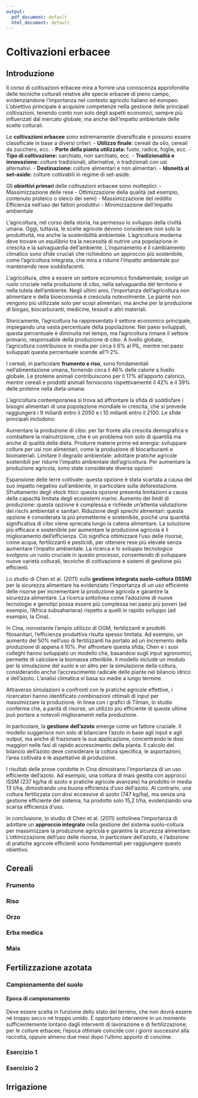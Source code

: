 ```yaml
---
output:
  pdf_document: default
  html_document: default
---
```


# Coltivazioni erbacee

## Introduzione

Il corso di coltivazioni erbacee mira a fornire una conoscenza approfondita delle tecniche colturali relative alle specie erbacee di pieno campo, evidenziandone l'importanza nel contesto agricolo italiano ed europeo. L'obiettivo principale è acquisire competenze nella gestione delle principali coltivazioni, tenendo conto non solo degli aspetti economici, sempre più influenzati dal mercato globale, ma anche dell'impatto ambientale delle scelte colturali.

Le **coltivazioni erbacee** sono estremamente diversificate e possono essere classificate in base a diversi criteri: - **Utilizzo finale**: cereali da olio, cereali da zucchero, ecc. - **Parte della pianta utilizzata:** fusto, radice, foglie, ecc. - **Tipo di coltivazione:** sarchiato, non sarchiato, ecc. - **Tradizionalità e innovazione:** colture tradizionali, alternative, o tradizionali con usi alternativi. - **Destinazione:** colture alimentari e non alimentari. - **Idoneità al set-aside:** colture coltivabili in regime di set-aside.

Gli **obiettivi primari** delle coltivazioni erbacee sono molteplici: - Massimizzazione delle rese - Ottimizzazione della qualità (ad esempio, contenuto proteico o oleico dei semi) - Massimizzazione del reddito Efficienza nell'uso dei fattori produttivi - Minimizzazione dell'impatto ambientale

L'agricoltura, nel corso della storia, ha permesso lo sviluppo della civiltà umana. Oggi, tuttavia, le scelte agricole devono considerare non solo la produttività, ma anche la sostenibilità ambientale. L'agricoltura moderna deve trovare un equilibrio tra la necessità di nutrire una popolazione in crescita e la salvaguardia dell'ambiente. L'inquinamento e il cambiamento climatico sono sfide cruciali che richiedono un approccio più sostenibile, come l'agricoltura integrata, che mira a ridurre l'impatto ambientale pur mantenendo rese soddisfacenti.

L'agricoltura, oltre a essere un settore economico fondamentale, svolge un ruolo cruciale nella produzione di cibo, nella salvaguardia del territorio e nella tutela dell'ambiente. Negli ultimi anni, l'importanza dell'agricoltura non alimentare e della bioeconomia è cresciuta notevolmente. Le piante non vengono più utilizzate solo per scopi alimentari, ma anche per la produzione di biogas, biocarburanti, medicine, tessuti e altri materiali.

Storicamente, l'agricoltura ha rappresentato il settore economico principale, impiegando una vasta percentuale della popolazione. Nei paesi sviluppati, questa percentuale è diminuita nel tempo, ma l'agricoltura rimane il settore primario, responsabile della produzione di cibo. A livello globale, l'agricoltura contribuisce in media per circa il 6% al PIL, mentre nei paesi sviluppati questa percentuale scende all'1-2%.

I cereali, in particolare **frumento e riso**, sono fondamentali nell'alimentazione umana, fornendo circa il 46% delle calorie a livello globale. Le proteine animali contribuiscono per il 17% all'apporto calorico, mentre cereali e prodotti animali forniscono rispettivamente il 42% e il 39% delle proteine nella dieta umana.

L'agricoltura contemporanea si trova ad affrontare la sfida di soddisfare i bisogni alimentari di una popolazione mondiale in crescita, che si prevede raggiungerà i 9 miliardi entro il 2050 e i 10 miliardi entro il 2100. Le sfide principali includono:

Aumentare la produzione di cibo: per far fronte alla crescita demografica e combattere la malnutrizione, che è un problema non solo di quantità ma anche di qualità della dieta. Produrre materie prime ed energia: sviluppare colture per usi non alimentari, come la produzione di biocarburanti e biomateriali. Limitare il degrado ambientale: adottare pratiche agricole sostenibili per ridurre l'impatto ambientale dell'agricoltura. Per aumentare la produzione agricola, sono state considerate diverse opzioni:

Espansione delle terre coltivate: questa opzione è stata scartata a causa del suo impatto negativo sull'ambiente, in particolare sulla deforestazione. Sfruttamento degli stock ittici: questa opzione presenta limitazioni a causa della capacità limitata degli ecosistemi marini. Aumento dei limiti di produzione: questa opzione è complessa e richiede un'attenta valutazione dei rischi ambientali e sanitari. Riduzione degli sprechi alimentari: questa opzione è considerata la più promettente e sostenibile, poiché una quantità significativa di cibo viene sprecata lungo la catena alimentare. La soluzione più efficace e sostenibile per aumentare la produzione agricola è il miglioramento dell'efficienza. Ciò significa ottimizzare l'uso delle risorse, come acqua, fertilizzanti e pesticidi, per ottenere rese più elevate senza aumentare l'impatto ambientale. La ricerca e lo sviluppo tecnologico svolgono un ruolo cruciale in questo processo, consentendo di sviluppare nuove varietà colturali, tecniche di coltivazione e sistemi di gestione più efficienti.

Lo studio di Chen et al. (2011) sulla **gestione integrata suolo-coltura (ISSM)** per la sicurezza alimentare ha evidenziato l'importanza di un uso efficiente delle risorse per incrementare la produzione agricola e garantire la sicurezza alimentare. La ricerca sottolinea come l'adozione di nuove tecnologie e genotipi possa essere più complessa nei paesi più poveri (ad esempio, l'Africa subsahariana) rispetto a quelli in rapido sviluppo (ad esempio, la Cina).

In Cina, nonostante l'ampio utilizzo di OGM, fertilizzanti e prodotti fitosanitari, l'efficienza produttiva risulta spesso limitata. Ad esempio, un aumento del 50% nell'uso di fertilizzanti ha portato ad un incremento della produzione di appena il 10%. Per affrontare questa sfida, Chen e i suoi colleghi hanno sviluppato un modello che, basandosi sugli input agronomici, permette di calcolare la biomassa ottenibile. Il modello include un modulo per la simulazione del suolo e un altro per la simulazione della coltura, considerando anche l'accrescimento radicale delle piante nel bilancio idrico e dell'azoto. L'analisi climatica si basa su medie a lungo termine.

Attraverso simulazioni e confronti con le pratiche agricole effettive, i ricercatori hanno identificato combinazioni ottimali di input per massimizzare la produzione. In linea con i grafici di Tilman, lo studio conferma che, a parità di risorse, un utilizzo più efficiente di queste ultime può portare a notevoli miglioramenti nella produzione.

In particolare, la **gestione dell'azoto** emerge come un fattore cruciale. Il modello suggerisce non solo di bilanciare l'azoto in base agli input e agli output, ma anche di frazionare la sua applicazione, concentrando le dosi maggiori nelle fasi di rapido accrescimento della pianta. Il calcolo del bilancio dell'azoto deve considerare la coltura specifica, le asportazioni, l'area coltivata e le aspettative di produzione.

I risultati delle prove condotte in Cina dimostrano l'importanza di un uso efficiente dell'azoto. Ad esempio, una coltura di mais gestita con approcci ISSM (237 kg/ha di azoto e pratiche agricole avanzate) ha prodotto in media 13 t/ha, dimostrando una buona efficienza d'uso dell'azoto. Al contrario, una coltura fertilizzata con dosi eccessive di azoto (747 kg/ha), ma senza una gestione efficiente del sistema, ha prodotto solo 15,2 t/ha, evidenziando una scarsa efficienza d'uso.

In conclusione, lo studio di Chen et al. (2011) sottolinea l'importanza di adottare un **approccio integrato** nella gestione del sistema suolo-coltura per massimizzare la produzione agricola e garantire la sicurezza alimentare. L'ottimizzazione dell'uso delle risorse, in particolare dell'azoto, e l'adozione di pratiche agricole efficienti sono fondamentali per raggiungere questo obiettivo.

## Cereali

### Frumento

### Riso

### Orzo

### Erba medica

### Mais

## Fertilizzazione azotata

### Campionamento del suolo

#### Epoca di campionamento

Deve essere scelta in funzione dello stato del terreno, che non dovrà essere né troppo secco né troppo umido. È opportuno intervenire in un momento sufficientemente lontano dagli interventi di lavorazione e di fertilizzazione; per le colture erbacee; l'epoca ottimale coincide con i giorni successivi alla raccolta, oppure almeno due mesi dopo l'ultimo apporto di concime.

### Esercizio 1

### Esercizio 2

## Irrigazione
